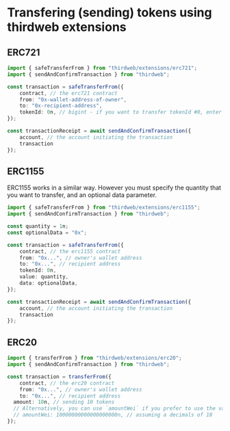 # Transfering (sending) tokens using thirdweb extensions

## ERC721
```typescript
import { safeTransferFrom } from "thirdweb/extensions/erc721";
import { sendAndConfirmTransaction } from "thirdweb";

const transaction = safeTransferFrom({
	contract, // the erc721 contract
	from: "0x-wallet-address-of-owner",
	to: "0x-recipient-address",
	tokenId: 0n, // bigint - if you want to transfer tokenId #0, enter `0n`
});

const transactionReceipt = await sendAndConfirmTransaction({
	account, // the account initiating the transaction
	transaction
});
```

## ERC1155
ERC1155 works in a similar way. However you must specify the quantity that you want to transfer, and an optional data parameter.

```ts
import { safeTransferFrom } from "thirdweb/extensions/erc1155";
import { sendAndConfirmTransaction } from "thirdweb";

const quantity = 1n;
const optionalData = "0x";

const transaction = safeTransferFrom({
	contract, // the erc1155 contract
	from: "0x...", // owner's wallet address
	to: "0x...", // recipient address
	tokenId: 0n,
	value: quantity,
	data: optionalData,
});

const transactionReceipt = await sendAndConfirmTransaction({
	account, // the account initiating the transaction
	transaction
});
```

## ERC20
```ts
import { transferFrom } from "thirdweb/extensions/erc20";
import { sendAndConfirmTransaction } from "thirdweb";

const transaction = transferFrom({
	contract, // the erc20 contract
	from: "0x...", // owner's wallet address
	to: "0x...", // recipient address
  amount: 10n, // sending 10 tokens
  // Alternatively, you can use `amountWei` if you prefer to use the value in wei
  // amountWei: 10000000000000000000n, // assuming a decimals of 18
});
```